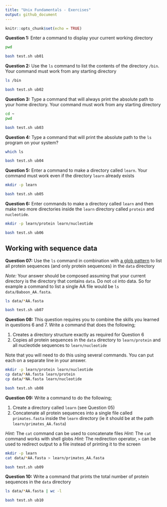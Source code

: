 ```yaml
---
title: "Unix Fundamentals - Exercises"
output: github_document
---
```


```r
knitr::opts_chunk$set(echo = TRUE)
```

**Question 1:** Enter a command to display your current working directory

```bash
pwd
```


```bash
bash test.sh ub01
```

**Question 2:** Use the `ls` command to list the contents of the directory `/bin`.  Your command must work from any starting directory

```bash
ls /bin
```

```bash
bash test.sh ub02
```

**Question 3:** Type a command that will always print the absolute path to your home directory. Your command must work from any starting directory

```bash
cd ~
pwd 
```

```bash
bash test.sh ub03
```

**Question 4:** Type a command that will print the absolute path to the `ls` program on your system?

```bash
which ls
```

```bash
bash test.sh ub04
```

**Question 5:** Enter a command to make a directory called `learn`. Your command must work even if the directory `learn` already exists

```bash
mkdir -p learn
```

```bash
bash test.sh ub05
```

**Question 6:** Enter commands to make a directory called `learn` and then make two more directories inside the `learn` directory called `protein` and `nucleotide`.

```bash
mkdir -p learn/protein learn/nucleotide
```

```bash
bash test.sh ub06
```

## Working with sequence data

**Question 07:** Use the `ls` command in combination with [a glob pattern](https://en.wikipedia.org/wiki/Glob_(programming)) to list all protein sequences (and only protein sequences) in the `data` directory

*Note:* Your answer should be composed assuming that your current directory is the directory that contains `data`.  Do not `cd` into data. So for example a command to list a single AA file would be `ls data/Baboon_AA.fasta`.

```bash
ls data/*AA.fasta
```

```bash
bash test.sh ub07
```

**Question 08:** This question requires you to combine the skills you learned in questions 6 and 7. Write a command that does the following;

1. Creates a directory structure exactly as required for Question 6
2. Copies all protein sequences in the `data` directory to `learn/protein` and all nucleotide sequences to `learn/nucleotide`

Note that you will need to do this using several commands. You can put each on a separate line in your answer.  

```bash
mkdir -p learn/protein learn/nucleotide
cp data/*AA.fasta learn/protein
cp data/*NA.fasta learn/nucleotide
```

```bash
bash test.sh ub08
```

**Question 09:** Write a command to do the following;

1. Create a directory called `learn` (see Question 05)
2. Concatenate all protein sequences into a single file called `primates.fasta` inside the `learn` directory (ie it should be at the path `learn/primates_AA.fasta`)

*Hint:* The `cat` command can be used to concatenate files
*Hint:* The `cat` command works with shell globs
*Hint:* The redirection operator, `>` can be used to redirect output to a file instead of printing it to the screen

```bash
mkdir -p learn
cat data/*AA.fasta > learn/primates_AA.fasta
```

```bash
bash test.sh ub09
```

**Question 10:** Write a command that prints the total number of protein sequences in the `data` directory

```bash
ls data/*AA.fasta | wc -l
```

```bash
bash test.sh ub10
```




